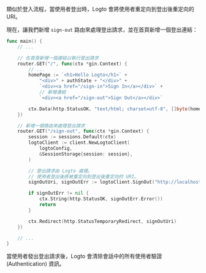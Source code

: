 類似於登入流程，當使用者登出時，Logto 會將使用者重定向到登出後重定向的 URI。

現在，讓我們新增 `sign-out` 路由來處理登出請求，並在首頁新增一個登出連結：

```go title="main.go"
func main() {
	// ...

	// 在首頁新增一個連結以執行登出請求
	router.GET("/", func(ctx *gin.Context) {
		// ...
		homePage := `<h1>Hello Logto</h1>` +
			"<div>" + authState + "</div>" +
			`<div><a href="/sign-in">Sign In</a></div>` +
			// 新增連結
			`<div><a href="/sign-out">Sign Out</a></div>`

		ctx.Data(http.StatusOK, "text/html; charset=utf-8", []byte(homePage))
	})

	// 新增一個路由來處理登出請求
	router.GET("/sign-out", func(ctx *gin.Context) {
		session := sessions.Default(ctx)
		logtoClient := client.NewLogtoClient(
			logtoConfig,
			&SessionStorage{session: session},
		)

		// 登出請求由 Logto 處理。
		// 使用者登出後將被重定向到登出後重定向的 URI。
		signOutUri, signOutErr := logtoClient.SignOut("http://localhost:3000")

		if signOutErr != nil {
			ctx.String(http.StatusOK, signOutErr.Error())
			return
		}

		ctx.Redirect(http.StatusTemporaryRedirect, signOutUri)
	})

	// ...
}
```

當使用者發出登出請求後，Logto 會清除會話中的所有使用者驗證 (Authentication) 資訊。
